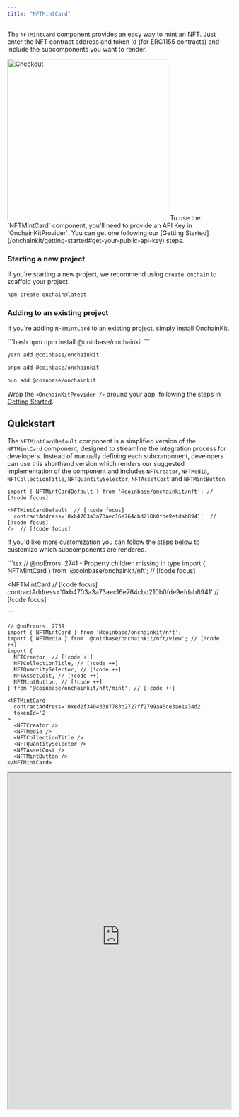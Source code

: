 ```yaml
---
title: "NFTMintCard"
---
```


The `NFTMintCard` component provides an easy way to mint an NFT. Just enter the NFT contract address and token Id (for ERC1155 contracts) and include the subcomponents you want to render.

<Frame>
<img alt="Checkout"
  src="/images/onchainkit/NFTMintCard.gif"
  height="364"
/>
</Frame>

<Note>
To use the `NFTMintCard` component, you'll need to provide an API Key in `OnchainKitProvider`. You can get one following our [Getting Started](/onchainkit/getting-started#get-your-public-api-key) steps.
</Note>

### Starting a new project

If you're starting a new project, we recommend using `create onchain` to scaffold your project.

```bash
npm create onchain@latest
```

### Adding to an existing project

If you're adding `NFTMintCard` to an existing project, simply install OnchainKit.

<CodeGroup>
```bash npm
npm install @coinbase/onchainkit
```

```bash yarn
yarn add @coinbase/onchainkit
```

```bash pnpm
pnpm add @coinbase/onchainkit
```

```bash bun
bun add @coinbase/onchainkit
```
</CodeGroup>

Wrap the `<OnchainKitProvider />` around your app, following the steps in [Getting Started](/onchainkit/getting-started#add-providers).

## Quickstart

The `NFTMintCardDefault` component is a simplified version of the `NFTMintCard` component, designed to streamline the integration process for developers. Instead of manually defining each subcomponent, developers can use this shorthand version which renders our suggested implementation of the component and includes `NFTCreator`, `NFTMedia`, `NFTCollectionTitle`, `NFTQuantitySelector`, `NFTAssetCost` and `NFTMintButton`.

```tsx
import { NFTMintCardDefault } from '@coinbase/onchainkit/nft'; // [!code focus]

<NFTMintCardDefault  // [!code focus]
  contractAddress='0xb4703a3a73aec16e764cbd210b0fde9efdab8941'  // [!code focus]
/>  // [!code focus]
```

If you'd like more customization you can follow the steps below to customize which subcomponents are rendered.

<Steps>
  <Step title="Add the NFTMintCard">
  ```tsx
  // @noErrors: 2741 - Property children missing in type
  import { NFTMintCard } from '@coinbase/onchainkit/nft'; // [!code focus]

  <NFTMintCard  // [!code focus]
    contractAddress='0xb4703a3a73aec16e764cbd210b0fde9efdab8941'  // [!code focus]
  >
  </NFTMintCard>
  ```
  </Step>
  <Step title="Add the NFTMintCard components">

  ```tsx
  // @noErrors: 2739
  import { NFTMintCard } from '@coinbase/onchainkit/nft';
  import { NFTMedia } from '@coinbase/onchainkit/nft/view'; // [!code ++]
  import {
    NFTCreator, // [!code ++]
    NFTCollectionTitle, // [!code ++]
    NFTQuantitySelector, // [!code ++]
    NFTAssetCost, // [!code ++]
    NFTMintButton, // [!code ++]
  } from '@coinbase/onchainkit/nft/mint'; // [!code ++]

  <NFTMintCard
    contractAddress='0xed2f34043387783b2727ff2799a46ce3ae1a34d2'
    tokenId='2'
  >
    <NFTCreator />
    <NFTMedia />
    <NFTCollectionTitle />
    <NFTQuantitySelector />
    <NFTAssetCost />
    <NFTMintButton />
  </NFTMintCard>
  ```

  <iframe
    src="https://684b5e62b1ff46bc5bf83966-aijszlfakk.chromatic.com/iframe.html?args=&id=onchainkit-nft-mintcard--card-main&viewMode=story&dark=true&hero=true"
    width="100%"
    height="760px"
  />
  {/* <MintCardMain /> */}
  </Step>
</Steps>

That's it! You've now created an NFT mint card.

## Not sure what to mint?

You can create your own NFT to mint at [Coinbase Wallets create a Mint flow](https://wallet.coinbase.com/home/create). Just follow the instructions to create your NFT and then copy the contract address out of the url into an NFTMintCard.

## Customization

### Add the NFTMintCard components in any order

If you prefer to have the collection title above the media, you can easily change the order of the subcomponents and they will render in the new order.

```tsx
import { NFTMintCard } from '@coinbase/onchainkit/nft';
import { NFTMedia } from '@coinbase/onchainkit/nft/view';
import { NFTCollectionTitle } from '@coinbase/onchainkit/nft/mint';
// ---cut-before---
<NFTMintCard
  contractAddress='0xb4703a3a73aec16e764cbd210b0fde9efdab8941'
>
  <NFTCollectionTitle />
  <NFTMedia />
  <NFTCollectionTitle />
</NFTMintCard>
// ---cut-after---
```

<iframe
  src="https://684b5e62b1ff46bc5bf83966-aijszlfakk.chromatic.com/iframe.html?args=&id=onchainkit-nft-mintcard--card-title-above&viewMode=story&dark=true&hero=true"
  width="100%"
  height="580px"
/>
{/* <MintCardTitleAbove /> */}

### Customize the `<NFTMedia />` aspect ratio

By default, we display all media scaled to fit the card. If you would prefer to show the media at its original aspect ratio you can set `square={false}` on the `<NFTMedia />` component.

```tsx
import { NFTMintCard } from '@coinbase/onchainkit/nft';
import {
  NFTMedia,
} from '@coinbase/onchainkit/nft/view';
// ---cut-before---
<NFTMintCard
  contractAddress='0x877f0f3fef81c28a8c40fe060b17d254003377ad'
>
  <NFTMedia square={false} />
</NFTMintCard>
// ---cut-after---
```

<Tabs>
  <Tab title="Scaled to fit (default) ">
    <iframe
      src="https://684b5e62b1ff46bc5bf83966-aijszlfakk.chromatic.com/iframe.html?args=&id=onchainkit-nft-mintcard--card-scaled&viewMode=story&dark=true&hero=true"
      width="100%"
      height="580px"
    />
  </Tab>
  <Tab title="Original Aspect Ratio">
    <iframe
      src="https://684b5e62b1ff46bc5bf83966-aijszlfakk.chromatic.com/iframe.html?args=&id=onchainkit-nft-mintcard--card-not-scaled&viewMode=story&dark=true&hero=true"
      width="100%"
      height="580px"
    />
  </Tab>
</Tabs>
{/* | Scaled to fit (default)         | Original Aspect Ratio            |
| ------------------------------- | -------------------------------- |
| <MintCardScaled square={true}/> | <MintCardScaled square={false}/> | */}

### Override styles

We recommend style customization by setting a custom [OnchainKit theme](/onchainkit/guides/themes#custom-theme). You can also override individual component styles using `className`.

```tsx
import { NFTMintCard } from '@coinbase/onchainkit/nft';
import {
  NFTMedia,
} from '@coinbase/onchainkit/nft/view';
import { NFTCollectionTitle } from '@coinbase/onchainkit/nft/mint';
export default function NFTComponent() {
  return (
// ---cut-before---
<NFTMintCard
  contractAddress='0xb4703a3a73aec16e764cbd210b0fde9efdab8941'
>
  <NFTMedia/>
  <NFTCollectionTitle className='text-[#EA580C]'/>
</NFTMintCard>
// ---cut-after---
);
}
```

<iframe
  src="https://684b5e62b1ff46bc5bf83966-aijszlfakk.chromatic.com/iframe.html?args=&id=onchainkit-nft-mintcard--card-override-styles&viewMode=story&dark=true&hero=true"
  width="100%"
  height="580px"
/>
{/* <MintCardOverrideStyles/> */}

## Compatibility

The mint component uses a custom buildMintTransaction implementation which supports Coinbase mints as well as [`these supported platforms on reservoir`](https://docs.reservoir.tools/docs/minting#platform-support). If your contract is not supported, please follow the [`bring your own data instructions`](#bring-your-own-data) below.

## Advanced Usage

### Bring your own data

The default `NFTMintCard` implementation uses Coinbase Developer Platform to provide the data and requires an API key. You can use the `useNFTData` prop to pass in a hook which fetches the NFT data from a source of your choice. As long as this hook returns an object with the same shape as the [`NFTData`](/onchainkit/mint/types#nftdata) type, the NFTMintCard will render.

You can also use a custom `buildMintTransaction` function to create your own Mint transaction.

```tsx
// @noErrors: 2739
import { NFTMintCard } from '@coinbase/onchainkit/nft';
import { NFTMedia } from '@coinbase/onchainkit/nft/view';
import { NFTCollectionTitle, NFTMintButton } from '@coinbase/onchainkit/nft/mint';
// ---cut-before---

function useNFTData() {  // [!code focus]
  return {  // [!code focus]
    title: 'My NFT',  // [!code focus]
    imageUrl: 'https://example.com/image.png',  // [!code focus]
  }  // [!code focus]
}  // [!code focus]

async function buildMintTransaction() {  // [!code focus]
  const response = await fetch('https://api.minttransaction.com');  // [!code focus]
  return await response.json();  // [!code focus]
}  // [!code focus]

export default function NFTComponent() {
  return (
    <NFTMintCard
      contractAddress='0xb4703a3a73aec16e764cbd210b0fde9efdab8941'
      useNFTData={useNFTData}  // [!code focus]
      buildMintTransaction={buildMintTransaction}  // [!code focus]
    >
      <NFTMedia/>
      <NFTCollectionTitle />
      <NFTMintButton disabled={true}/>
    </NFTMintCard>
  );
}
```

### Listening to the component lifecycle

You can use our NFT [`LifecycleStatus`](/onchainkit/mint/types#lifecyclestatus) and the `onStatus` prop to listen to transaction states.

NFTMintCard has 6 lifecycle states:

- `init` - The component is initialized
- `error` - The component has encountered an error
- `mediaLoading` - The media is loading
- `mediaLoaded` - The media has been loaded
- `transactionPending` - The mint transaction is pending
- `transactionLegacyExecuted` - The mint transaction has been executed
- `success` - The mint transaction has been successful

```tsx
import { NFTMintCard } from '@coinbase/onchainkit/nft';
import { NFTMedia } from '@coinbase/onchainkit/nft/view';
// ---cut-before---
import type { LifecycleStatus } from '@coinbase/onchainkit/nft'; // [!code focus]

const statusHandler = (status: LifecycleStatus) => { // [!code focus]
  const { statusName, statusData } = status; // [!code focus]
  switch (statusName) { // [!code focus]
    case 'success': // [!code focus]
      // handle success
    case 'error': // [!code focus]
      // handle error
    default: // [!code focus]
      // handle 'init' state
  } // [!code focus]
} // [!code focus]

<NFTMintCard  // [!code focus]
  onStatus={statusHandler}  // [!code focus]
  contractAddress='0xb4703a3a73aec16e764cbd210b0fde9efdab8941'
>
  <NFTMedia />
</NFTMintCard>
// ---cut-after---
```

## Example use cases

- **Create a gallery of your mintable NFTs:** Create a gallery of NFTs you created for users to mint
- **Minted in game avatar:** Allow your users to mint and then view a minted avatar

## Components

The `NFTMintCard` component can be customized with the following components:

- `<NFTCreator />` - The creator of the NFT.
- `<NFTMedia square={boolean}/>` - The media for the NFT, this includes support for images, videos and audio NFTs.
- `<NFTCollectionTitle />` - The title of the NFT collection.
- `<NFTQuantitySelector />` - The quantity selector for the NFT.
- `<NFTAssetCost />` - The cost of the NFT in native currency and USD.
- `<NFTMintButton />` - The mint button for the NFT.

## Props

[`NFTMintCardProps`](#nftmintcardprops)

```ts
type NFTMintCardProps = {
  children?: ReactNode;
  /** Optional className override for top div element. */
  className?: string;
  /** Contract address of the NFT */
  contractAddress: Hex;
  /** Token ID of the NFT only required for ERC1155 */
  tokenId?: string;
  /** Optional boolean to determine if the mint is sponsored by paymaster */
  isSponsored?: boolean;
  /** Optional hook to override the default useNFTData hook */
  useNFTData?: UseNFTData;
  /** Optional function to override the default function that builds the mint transaction */
  buildMintTransaction?: BuildMintTransaction;
  /** An optional callback function that handles errors within the provider. */
  onError?: (error: NFTError) => void;
  /** An optional callback function that exposes the component lifecycle state */
  onStatus?: (lifecycleStatus: LifecycleStatus) => void;
  /** mint will pass transactionReceipt */
  onSuccess?: (transactionReceipt?: TransactionReceipt) => void;
};
```

